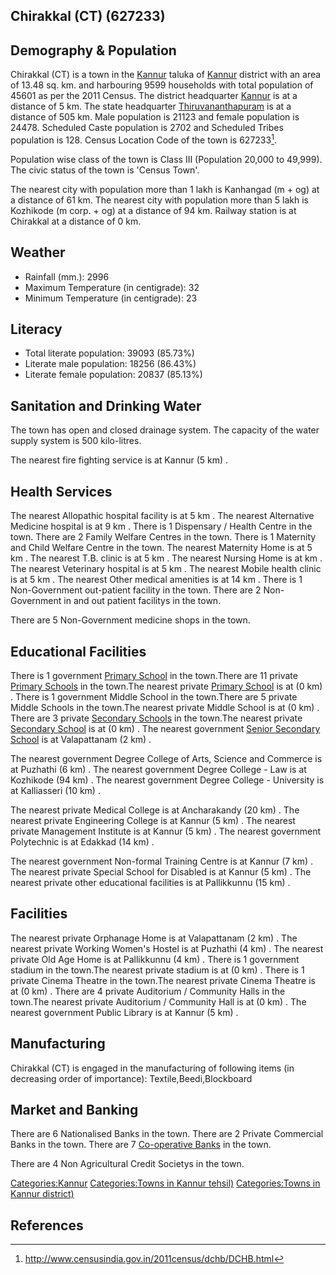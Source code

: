 {{Infobox settlement
| name=Chirakkal (CT)
| native_name=
| native_name_lang=
| other_name=
| nickname=
| settlement_type=Town
| image_skyline=
| image_alt=
| image_caption=
| pushpin_map=India Kerala
| pushpin_label_position=right
| pushpin_map_alt=
| pushpin_map_caption=Location in Kerala, India
| latd=
| latm=
| lats=
| latNS=
| longd=
| longm=
| longs=
| longEW=
| coordinates_display=inline,title
| subdivision_type=Country
| subdivision_name={{flag|India}}
| subdivision_type1=[[States and territories of India|State]]
| subdivision_name1=Kerala 
| subdivision_type2=[[List of districts of India|District]]
| subdivision_name2=Kannur
| subdivision_type3=Tahsil
| subdivision_name3=Kannur
| website=
| established_title=<!-- Established -->
| established_date=
| founder=
| named_for=
| government_type=
| governing_body=
| unit_pref=Metric
| area_footnotes=
| area_rank=
| area_total_km2=13.48
| elevation_footnotes=
| elevation_m=
| population_total=45601
| population_as_of=2011
| population_rank=
| population_density_km2=3382
| population_demonym=
| population_footnotes=
| demographics_type1=Languages=
| demographics1_title1=Official=
| demographics1_info1=[[Malayalam language|Malayalam]]
| timezone1=[[Indian Standard Time|IST]]
| utc_offset1==+5:30
| postal_code_type=[[Postal Index Number|PIN]]
| postal_code=
| area_code_type=Telephone code
| area_code=
| registration_plate=
| blank1_name_sec1=Nearest city
| blank1_info_sec1=[[Kanhangad  (m + og)]]
| blank2_name_sec1=[[Human sex ratio|Sex ratio]]
| blank2_info_sec1=1158
| blank3_name_sec1=Literacy
| blank3_info_sec1=85.73%
| blank1_name_sec2=[[2011 Census of India|2011 census]] code
| blank1_info_sec2=627233
| footnotes=
}}

== Chirakkal (CT) (627233) ==

== Demography & Population ==

Chirakkal (CT) is a town in the [[Kannur]] taluka of [[Kannur]] district with an area of 13.48 sq. km. and harbouring 9599 households with total population of 45601 as per the 2011 Census. The district headquarter [[Kannur]] is at a distance of 5 km. The state headquarter [[Thiruvananthapuram]] is at a distance of 505 km. Male population is 21123 and female population is 24478. Scheduled Caste population is 2702 and Scheduled Tribes population is 128. Census Location Code of the town is 627233<ref>http://www.censusindia.gov.in/2011census/dchb/DCHB.html</ref>.

Population wise class of the town is Class III (Population 20,000 to 49,999).
The civic status of the town is 'Census Town'.

The nearest city with population more than 1 lakh is Kanhangad  (m + og) at a distance of 61 km. The nearest city with population more than 5 lakh is Kozhikode (m corp. + og) at a distance of 94 km. Railway station is at Chirakkal at a distance of 0 km.


== Weather ==  
* Rainfall (mm.): 2996 
* Maximum Temperature (in centigrade): 32
* Minimum Temperature (in centigrade): 23


== Literacy ==  
* Total literate population: 39093 (85.73%)
* Literate male population: 18256 (86.43%)
* Literate female population: 20837 (85.13%)


== Sanitation and Drinking Water ==  
The town has open and closed drainage system.
The capacity of the water supply system is 500 kilo-litres.

The nearest fire fighting service is at Kannur (5 km) .


== Health Services ==
The nearest Allopathic hospital facility is at 5 km .
The nearest Alternative Medicine hospital is at 9 km .
There is 1 Dispensary / Health Centre in the town.
There are 2 Family Welfare Centres in the town.
There is 1 Maternity and Child Welfare Centre in the town.
The nearest Maternity Home is at 5 km .
The nearest T.B. clinic is at 5 km .
The nearest Nursing Home is at  km .
The nearest Veterinary hospital is at 5 km .
The nearest Mobile health clinic is at 5 km .
The nearest Other medical amenities is at 14 km .
There is 1 Non-Government out-patient facility in the town.
There are 2 Non-Government in and out patient facilitys in the town.

There are 5 Non-Government medicine shops in the town.


== Educational Facilities ==
There is 1 government [[Primary School]] in the town.There are 11 private [[Primary School]]s in the town.The nearest private [[Primary School]] is at  (0 km) .
There is 1 government Middle School in the town.There are 5 private Middle Schools in the town.The nearest private Middle School is at  (0 km) .
There are 3 private [[Secondary School]]s in the town.The nearest private [[Secondary School]] is at  (0 km) .
The nearest government [[Senior Secondary School]] is at Valapattanam (2 km) .
 
 
 
 
 
The nearest government Degree College of Arts, Science and Commerce is at Puzhathi  (6 km) .
The nearest government Degree College - Law is at Kozhikode (94 km) .
The nearest government Degree College - University is at Kalliasseri (10 km) .
 
The nearest private Medical College is at Ancharakandy (20 km) .
The nearest private Engineering College is at Kannur (5 km) .
The nearest private Management Institute is at Kannur (5 km) .
The nearest government Polytechnic is at Edakkad (14 km) .
 
The nearest government Non-formal Training Centre is at Kannur (7 km) .
The nearest private Special School for Disabled is at Kannur (5 km) .
The nearest private other educational facilities is at Pallikkunnu (15 km) .


== Facilities ==
The nearest private Orphanage Home is at Valapattanam (2 km) .
The nearest private Working Women's Hostel is at Puzhathi (4 km) .
The nearest private Old Age Home is at Pallikkunnu (4 km) .
There is 1 government stadium in the town.The nearest private stadium is at  (0 km) .
There is 1 private Cinema Theatre in the town.The nearest private Cinema Theatre is at  (0 km) .
There are 4 private Auditorium / Community Halls in the town.The nearest private Auditorium / Community Hall is at  (0 km) .
The nearest government Public Library is at Kannur (5 km) .


== Manufacturing ==
Chirakkal (CT) is engaged in the manufacturing of following items (in decreasing order of importance): Textile,Beedi,Blockboard


== Market and Banking ==
There are 6 Nationalised Banks in the town.
There are 2 Private Commercial Banks in the town.
There are 7 [[Co-operative Bank]]s in the town.

There are 4 Non Agricultural Credit Societys in the town.


[[Categories:Kannur]]
[[Categories:Towns in Kannur tehsil)]]
[[Categories:Towns in Kannur district)]]


== References ==
{{Reflist}}


